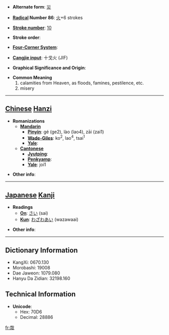 * '''Alternate form''': [[災]]

* '''[[Wiktionary:Chinese radical index| Radical]] Number 86''': [[Wiktionary:Chinese radical index 火|火]]+6 strokes

* '''[[Wiktionary:Chinese total strokes index|Stroke number]]''': [[Wiktionary:Chinese total strokes index 10|10]]

* '''Stroke order''': 

* '''[[Wiktionary:Chinese four corner index|Four-Corner System]]''': 

* '''[[Wiktionary:Chinese Cangjie index|Cangjie input]]''': 十戈火 (JIF)

* '''Graphical Significance and Origin''': 

* '''Common Meaning'''
*#calamities from Heaven, as floods, famines, pestilence, etc.
*# misery


----

== [[Chinese]] [[Hanzi]] ==

* '''Romanizations'''
** '''[[Mandarin]]'''
*** '''[[Pinyin]]''': gé (ge2), lào (lao4), zāi (zai1)
*** '''[[Wade-Giles]]''': ko<sup>2</sup>, lao<sup>4</sup>, tsai<sup>1</sup>
*** '''[[Yale]]''': 
** '''[[Cantonese]]'''
*** '''[[Jyutping]]''':
*** '''[[Penkyamp]]''': 
*** '''[[Yale]]''': joi1

* '''Other info''': 

----

== [[Japanese]] [[Kanji]] ==

* '''Readings'''
** '''[[On]]''': [[さい]] (sai)
** '''[[Kun]]''': [[わざわあい]] (wazawaai)

* '''Other info''':  

----

== Dictionary Information ==

* KangXi: 0670.130
* Morobashi: 19008
* Dae Jaweon: 1079.080
* Hanyu Da Zidian: 32198.160

== Technical Information ==

* '''Unicode''':
** Hex: 70D6
** Decimal: 28886

[[fr:烖]]